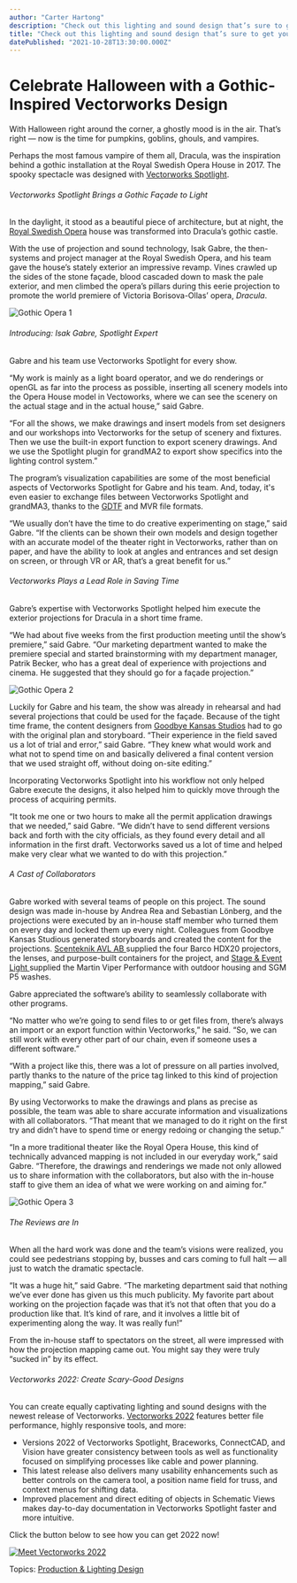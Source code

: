 ```yaml
---
author: "Carter Hartong"
description: "Check out this lighting and sound design that’s sure to get you in the Halloween spirit!"
title: "Check out this lighting and sound design that’s sure to get you in the Halloween spirit!" 
datePublished: "2021-10-28T13:30:00.000Z"
---
```

# Celebrate Halloween with a Gothic-Inspired Vectorworks Design

With Halloween right around the corner, a ghostly mood is in the air. That’s right — now is the time for pumpkins, goblins, ghouls, and vampires.

Perhaps the most famous vampire of them all, Dracula, was the inspiration behind a gothic installation at the Royal Swedish Opera House in 2017\. The spooky spectacle was designed with [Vectorworks Spotlight](https://www.vectorworks.net/spotlight). 

###### Vectorworks Spotlight Brings a Gothic Façade to Light

In the daylight, it stood as a beautiful piece of architecture, but at night, the [Royal Swedish Opera](https://operavision.eu/en/contributors/royal-swedish-opera) house was transformed into Dracula’s gothic castle. 

With the use of projection and sound technology, Isak Gabre, the then-systems and project manager at the Royal Swedish Opera, and his team gave the house’s stately exterior an impressive revamp. Vines crawled up the sides of the stone façade, blood cascaded down to mask the pale exterior, and men climbed the opera’s pillars during this eerie projection to promote the world premiere of Victoria Borisova-Ollas’ opera, _Dracula_.

![Gothic Opera 1](https://blog.vectorworks.net/hs-fs/hubfs/Blog%20Images/211018_Gothic%20Facade/Gothic%20Opera%201.jpg?width=1440&name=Gothic%20Opera%201.jpg)

###### Introducing: Isak Gabre, Spotlight Expert

Gabre and his team use Vectorworks Spotlight for every show. 

“My work is mainly as a light board operator, and we do renderings or openGL as far into the process as possible, inserting all scenery models into the Opera House model in Vectoworks, where we can see the scenery on the actual stage and in the actual house,” said Gabre. 

“For all the shows, we make drawings and insert models from set designers and our workshops into Vectorworks for the setup of scenery and fixtures. Then we use the built-in export function to export scenery drawings. And we use the Spotlight plugin for grandMA2 to export show specifics into the lighting control system.”

The program’s visualization capabilities are some of the most beneficial aspects of Vectorworks Spotlight for Gabre and his team. And, today, it's even easier to exchange files between Vectorworks Spotlight and grandMA3, thanks to the [GDTF](https://gdtf-share.com) and MVR file formats.

“We usually don’t have the time to do creative experimenting on stage,” said Gabre. “If the clients can be shown their own models and design together with an accurate model of the theater right in Vectorworks, rather than on paper, and have the ability to look at angles and entrances and set design on screen, or through VR or AR, that’s a great benefit for us.”

###### Vectorworks Plays a Lead Role in Saving Time

Gabre’s expertise with Vectorworks Spotlight helped him execute the exterior projections for Dracula in a short time frame.

“We had about five weeks from the first production meeting until the show’s premiere,” said Gabre. “Our marketing department wanted to make the premiere special and started brainstorming with my department manager, Patrik Becker, who has a great deal of experience with projections and cinema. He suggested that they should go for a façade projection.”

![Gothic Opera 2](https://blog.vectorworks.net/hs-fs/hubfs/Blog%20Images/211018_Gothic%20Facade/Gothic%20Opera%202.jpg?width=1440&name=Gothic%20Opera%202.jpg)

Luckily for Gabre and his team, the show was already in rehearsal and had several projections that could be used for the façade. Because of the tight time frame, the content designers from [Goodbye Kansas Studios](https://goodbyekansasstudios.com/) had to go with the original plan and storyboard. “Their experience in the field saved us a lot of trial and error,” said Gabre. “They knew what would work and what not to spend time on and basically delivered a final content version that we used straight off, without doing on-site editing.”

Incorporating Vectorworks Spotlight into his workflow not only helped Gabre execute the designs, it also helped him to quickly move through the process of acquiring permits. 

“It took me one or two hours to make all the permit application drawings that we needed,” said Gabre. “We didn’t have to send different versions back and forth with the city officials, as they found every detail and all information in the first draft. Vectorworks saved us a lot of time and helped make very clear what we wanted to do with this projection.”

###### A Cast of Collaborators 

Gabre worked with several teams of people on this project. The sound design was made in-house by Andrea Rea and Sebastian Lönberg, and the projections were executed by an in-house staff member who turned them on every day and locked them up every night. Colleagues from Goodbye Kansas Studious generated storyboards and created the content for the projections. [Scenteknik AVL AB ](https://scenteknik.se/)supplied the four Barco HDX20 projectors, the lenses, and purpose-built containers for the project, and [Stage & Event Light ](https://www.stageeventlight.se/)supplied the Martin Viper Performance with outdoor housing and SGM P5 washes.

Gabre appreciated the software’s ability to seamlessly collaborate with other programs. 

“No matter who we’re going to send files to or get files from, there’s always an import or an export function within Vectorworks,” he said. “So, we can still work with every other part of our chain, even if someone uses a different software.”

“With a project like this, there was a lot of pressure on all parties involved, partly thanks to the nature of the price tag linked to this kind of projection mapping,” said Gabre. 

By using Vectorworks to make the drawings and plans as precise as possible, the team was able to share accurate information and visualizations with all collaborators. “That meant that we managed to do it right on the first try and didn’t have to spend time or energy redoing or changing the setup.”

“In a more traditional theater like the Royal Opera House, this kind of technically advanced mapping is not included in our everyday work,” said Gabre. “Therefore, the drawings and renderings we made not only allowed us to share information with the collaborators, but also with the in-house staff to give them an idea of what we were working on and aiming for.”

![Gothic Opera 3](https://blog.vectorworks.net/hs-fs/hubfs/Blog%20Images/211018_Gothic%20Facade/Gothic%20Opera%203.jpg?width=1440&name=Gothic%20Opera%203.jpg)

###### The Reviews are In

When all the hard work was done and the team’s visions were realized, you could see pedestrians stopping by, busses and cars coming to full halt — all just to watch the dramatic spectacle.

“It was a huge hit,” said Gabre. “The marketing department said that nothing we’ve ever done has given us this much publicity. My favorite part about working on the projection façade was that it’s not that often that you do a production like that. It’s kind of rare, and it involves a little bit of experimenting along the way. It was really fun!”

From the in-house staff to spectators on the street, all were impressed with how the projection mapping came out. You might say they were truly “sucked in” by its effect.

###### Vectorworks 2022: Create Scary-Good Designs

You can create equally captivating lighting and sound designs with the newest release of Vectorworks. [Vectorworks 2022](../../../net/vectorworks/blog/vectorworks-2022-now-available-for-download.html) features better file performance, highly responsive tools, and more:

* Versions 2022 of Vectorworks Spotlight, Braceworks, ConnectCAD, and Vision have greater consistency between tools as well as functionality focused on simplifying processes like cable and power planning.
* This latest release also delivers many usability enhancements such as better controls on the camera tool, a position name field for truss, and context menus for shifting data.
* Improved placement and direct editing of objects in Schematic Views makes day-to-day documentation in Vectorworks Spotlight faster and more intuitive.

Click the button below to see how you can get 2022 now!

[![Meet Vectorworks 2022](https://no-cache.hubspot.com/cta/default/3018241/0819809f-7527-4116-90d0-d3a0c80b3efd.png)](https://cta-redirect.hubspot.com/cta/redirect/3018241/0819809f-7527-4116-90d0-d3a0c80b3efd) 

 Topics: [Production & Lighting Design](https://blog.vectorworks.net/topic/production-lighting-design) 

 